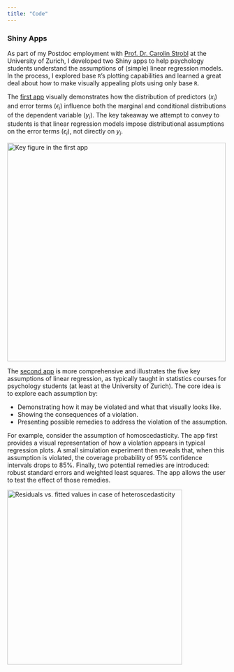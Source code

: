 ---
title: "Code"
---

### Shiny Apps

As part of my Postdoc employment with [Prof. Dr. Carolin Strobl](https://www.psychologie.uzh.ch/de/bereiche/meth/methoden/team/carolinstrobl.html) at the University of Zurich, I developed two Shiny apps to help psychology students understand the assumptions of (simple) linear regression models. In the process, I explored base `R`’s plotting capabilities and learned a great deal about how to make visually appealing plots using only base `R`.

The [first app](https://psychmeth.shinyapps.io/Regression-NVFehler/) visually demonstrates how the distribution of predictors ($x_i$) and error terms ($\epsilon_i$) influence both the marginal and conditional distributions of the dependent variable ($y_i$). The key takeaway we attempt to convey to students is that linear regression models impose distributional assumptions on the error terms ($\epsilon_i$), not directly on $y_i$.

[![Key figure in the first app](app1.PNG){width="500"}](https://psychmeth.shinyapps.io/Regression-NVFehler/)

The [second app](https://psychmeth.shinyapps.io/Regressionsannahmen_app/) is more comprehensive and illustrates the five key assumptions of linear regression, as typically taught in statistics courses for psychology students (at least at the University of Zurich). The core idea is to explore each assumption by:

-   Demonstrating how it may be violated and what that visually looks like.
-   Showing the consequences of a violation.
-   Presenting possible remedies to address the violation of the assumption.

For example, consider the assumption of homoscedasticity. The app first provides a visual representation of how a violation appears in typical regression plots. A small simulation experiment then reveals that, when this assumption is violated, the coverage probability of 95% confidence intervals drops to 85%. Finally, two potential remedies are introduced: robust standard errors and weighted least squares. The app allows the user to test the effect of those remedies.

[![Residuals vs. fitted values in case of heteroscedasticity](app2.PNG){width="400"}](https://psychmeth.shinyapps.io/Regressionsannahmen_app/)

